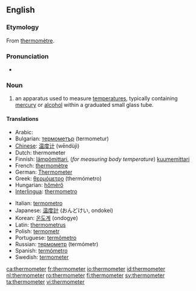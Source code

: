 ==English==
{{wikipedia}}
===Etymology===
From {{F.}} [[thermomètre]].

===Pronunciation===
*{{audio|en-us-thermometer.ogg|Audio (US)}}

===Noun===
{{en-noun}}

# an apparatus used to measure [[temperature]]s, typically containing [[mercury]] or [[alcohol]] within a graduated small glass tube.

====Translations====
{{top}}
*Arabic: {{ARchar|[[تيرمومتر]]}} {{Unicode|(termumítr)}} {{m}}
*Bulgarian: [[термометър]] (termometur) {{m}}
*[[Chinese]]: [[温度计]] (wēndùjì)
*Dutch: thermometer {{m}}
*Finnish: [[lämpömittari]], (''for measuring body temperature'') [[kuumemittari]]
*French: [[thermomètre]] {{m}}
*German: [[Thermometer]]
*Greek: [[θερμόμετρο]] (thermómetro) {{m}}
*Hungarian: [[hőmérő]]
*[[Interlingua]]: [[thermometro]]
{{mid}}
*Italian: [[termometro]] {{m}}
*Japanese: [[温度計]] (おんどけい, ondokei)
*Korean: [[온도계]] (ondogye)
*Latin: [[thermometrus]] {{m}}
*Polish: [[termometr]] {{m}}
*Portuguese: [[termômetro]] {{m}}
*Russian: [[термометр]] (termómetr) {{m}}
*Spanish: [[termómetro]] {{m}}
*Swedish: [[termometer]]
{{bottom}}

[[ca:thermometer]]
[[fr:thermometer]]
[[io:thermometer]]
[[id:thermometer]]
[[nl:thermometer]]
[[ro:thermometer]]
[[fi:thermometer]]
[[sv:thermometer]]
[[ta:thermometer]]
[[vi:thermometer]]